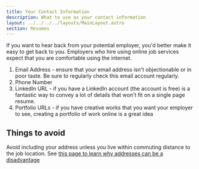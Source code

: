 ```yaml
---
title: Your Contact Information
description: What to use as your contact information
layout: ../../../../layouts/MainLayout.astro
section: Resumes
---
```


If you want to hear back from your potential employer, you'd better make it easy to get back to you. Employers who hire using online job services expect that you are comfortable using the internet. 

1. Email Address - ensure that your email address isn't objectionable or in poor taste. Be sure to regularly check this email account regularly.
2. Phone Number 
3. LinkedIn URL - if you have a LinkedIn account (the account is free) is a fantastic way to convey a lot of details that won't fit on a single page resume.  
4. Portfolio URLs - if you have creative works that you want your employer to see, creating a portfolio of work online is a great idea

## Things to avoid

Avoid including your address unless you live within commuting distance to the job location. See [this page to learn why addresses can be a disadvantage](/en/resume/tips/address-not-recommended)

<BackButton client:idle />